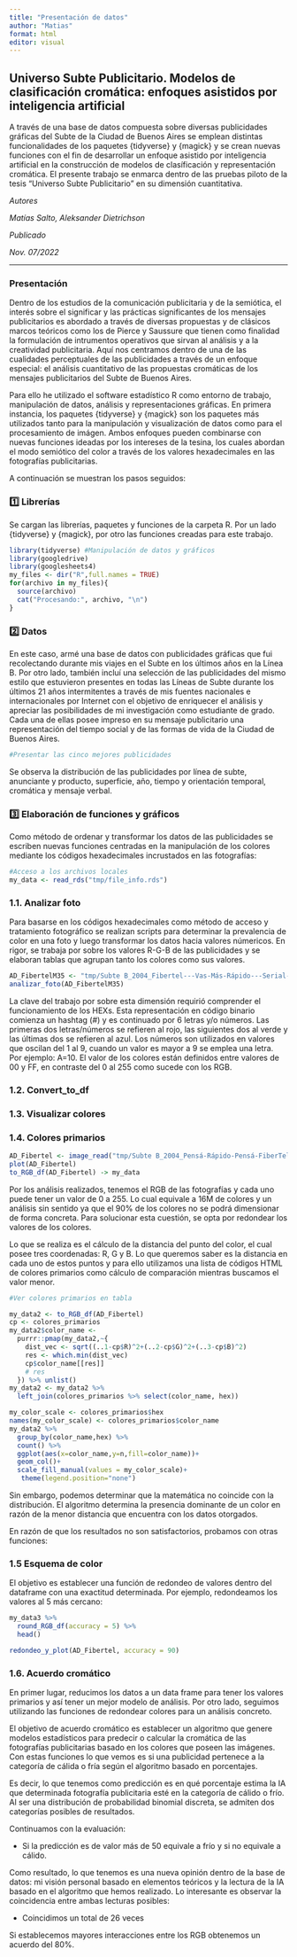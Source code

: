 ```yaml
---
title: "Presentación de datos"
author: "Matias"
format: html
editor: visual
---
```


## Universo Subte Publicitario. Modelos de clasificación cromática: enfoques asistidos por inteligencia artificial

A través de una base de datos compuesta sobre diversas publicidades gráficas del Subte de la Ciudad de Buenos Aires se emplean distintas funcionalidades de los paquetes {tidyverse} y {magick} y se crean nuevas funciones con el fin de desarrollar un enfoque asistido por inteligencia artificial en la construcción de modelos de clasíficación y representación cromática. El presente trabajo se enmarca dentro de las pruebas piloto de la tesis "Universo Subte Publicitario" en su dimensión cuantitativa.

*Autores*

*Matías Salto, Aleksander Dietrichson*

*Publicado*

*Nov. 07/2022*

------------------------------------------------------------------------

### Presentación

Dentro de los estudios de la comunicación publicitaria y de la semiótica, el interés sobre el significar y las prácticas significantes de los mensajes publicitarios es abordado a través de diversas propuestas y de clásicos marcos teóricos como los de Pierce y Saussure que tienen como finalidad la formulación de intrumentos operativos que sirvan al análisis y a la creatividad publicitaria. Aquí nos centramos dentro de una de las cualidades perceptuales de las publicidades a través de un enfoque especial: el análisis cuantitativo de las propuestas cromáticas de los mensajes publicitarios del Subte de Buenos Aires.

Para ello he utilizado el software estadístico R como entorno de trabajo, manipulación de datos, análisis y representaciones gráficas. En primera instancia, los paquetes {tidyverse} y {magick} son los paquetes más utilizados tanto para la manipulación y visualización de datos como para el procesamiento de imágen. Ambos enfoques pueden combinarse con nuevas funciones ideadas por los intereses de la tesina, los cuales abordan el modo semiótico del color a través de los valores hexadecimales en las fotografías publicitarias.

A continuación se muestran los pasos seguidos:

### 1️⃣ Librerías

Se cargan las librerías, paquetes y funciones de la carpeta R. Por un lado {tidyverse} y {magick}, por otro las funciones creadas para este trabajo.

```r
library(tidyverse) #Manipulación de datos y gráficos
library(googledrive)
library(googlesheets4)
my_files <- dir("R",full.names = TRUE)
for(archivo in my_files){
  source(archivo)
  cat("Procesando:", archivo, "\n")
}
```

### 2️⃣ Datos

En este caso, armé una base de datos con publicidades gráficas que fui recolectando durante mis viajes en el Subte en los últimos años en la Línea B. Por otro lado, también incluí una selección de las publicidades del mismo estilo que estuvieron presentes en todas las Líneas de Subte durante los últimos 21 años intermitentes a través de mis fuentes nacionales e internacionales por Internet con el objetivo de enriquecer el análisis y apreciar las posibilidades de mi investigación como estudiante de grado. Cada una de ellas posee impreso en su mensaje publicitario una representación del tiempo social y de las formas de vida de la Ciudad de Buenos Aires.

```r

#Presentar las cinco mejores publicidades

```

Se observa la distribución de las publicidades por línea de subte, anunciante y producto, superficie, año, tiempo y orientación temporal, cromática y mensaje verbal.

### 3️⃣ Elaboración de funciones y gráficos

Como método de ordenar y transformar los datos de las publicidades se escriben nuevas funciones centradas en la manipulación de los colores mediante los códigos hexadecimales incrustados en las fotografías:

```r
#Acceso a los archivos locales
my_data <- read_rds("tmp/file_info.rds")
```

### 1.1. Analizar foto

Para basarse en los códigos hexadecimales como método de acceso y tratamiento fotográfico se realizan scripts para determinar la prevalencia de color en una foto y luego transformar los datos hacia valores númericos. En rigor, se trabaja por sobre los valores R-G-B de las publicidades y se elaboran tablas que agrupan tanto los colores como sus valores.

```r
AD_FibertelM35 <- "tmp/Subte B_2004_Fibertel---Vas-Más-Rápido---Serial-M35.jpg"
analizar_foto(AD_FibertelM35)
```

La clave del trabajo por sobre esta dimensión requirió comprender el funcionamiento de los HEXs. Esta representación en código binario comienza un hashtag (#) y es continuado por 6 letras y/o números. Las primeras dos letras/números se refieren al rojo, las siguientes dos al verde y las últimas dos se refieren al azul. Los números son utilizados en valores que oscilan del 1 al 9, cuando un valor es mayor a 9 se emplea una letra. Por ejemplo: A=10. El valor de los colores están definidos entre valores de 00 y FF, en contraste del 0 al 255 como sucede con los RGB.

### 1.2. Convert_to_df

### 1.3. Visualizar colores

### 1.4. Colores primarios

```r
AD_Fibertel <- image_read("tmp/Subte B_2004_Pensá-Rápido-Pensá-FiberTel---Serial-M36.jpg")
plot(AD_Fibertel)
to_RGB_df(AD_Fibertel) -> my_data
```

Por los análisis realizados, tenemos el RGB de las fotografías y cada uno puede tener un valor de 0 a 255. Lo cual equivale a 16M de colores y un análisis sin sentido ya que el 90% de los colores no se podrá dimensionar de forma concreta. Para solucionar esta cuestión, se opta por redondear los valores de los colores.

Lo que se realiza es el cálculo de la distancia del punto del color, el cual posee tres coordenadas: R, G y B. Lo que queremos saber es la distancia en cada uno de estos puntos y para ello utilizamos una lista de códigos HTML de colores primarios como cálculo de comparación mientras buscamos el valor menor.

```r
#Ver colores primarios en tabla
```

```r
my_data2 <- to_RGB_df(AD_Fibertel)
cp <- colores_primarios
my_data2$color_name <- 
  purrr::pmap(my_data2,~{
    dist_vec <- sqrt((..1-cp$R)^2+(..2-cp$G)^2+(..3-cp$B)^2)
    res <- which.min(dist_vec)
    cp$color_name[[res]] 
    # res
  }) %>% unlist()
my_data2 <- my_data2 %>% 
  left_join(colores_primarios %>% select(color_name, hex))

my_color_scale <- colores_primarios$hex
names(my_color_scale) <- colores_primarios$color_name
my_data2 %>% 
  group_by(color_name,hex) %>% 
  count() %>% 
  ggplot(aes(x=color_name,y=n,fill=color_name))+
  geom_col()+
  scale_fill_manual(values = my_color_scale)+
   theme(legend.position="none")
```

Sin embargo, podemos determinar que la matemática no coincide con la distribución. El algoritmo determina la presencia dominante de un color en razón de la menor distancia que encuentra con los datos otorgados.

En razón de que los resultados no son satisfactorios, probamos con otras funciones:

### 1.5 Esquema de color

El objetivo es establecer una función de redondeo de valores dentro del dataframe con una exactitud determinada. Por ejemplo, redondeamos los valores al 5 más cercano:

```r
my_data3 %>% 
  round_RGB_df(accuracy = 5) %>% 
  head()
```

```r
redondeo_y_plot(AD_Fibertel, accuracy = 90)
```

### 1.6. Acuerdo cromático

En primer lugar, reducimos los datos a un data frame para tener los valores primarios y así tener un mejor modelo de análisis. Por otro lado, seguimos utilizando las funciones de redondear colores para un análisis concreto.

El objetivo de acuerdo cromático es establecer un algoritmo que genere modelos estadísticos para predecir o calcular la cromática de las fotografías publicitarias basado en los colores que poseen las imágenes. Con estas funciones lo que vemos es si una publicidad pertenece a la categoría de cálida o fría según el algoritmo basado en porcentajes.

Es decir, lo que tenemos como predicción es en qué porcentaje estima la IA que determinada fotografía publicitaria esté en la categoría de cálido o frío. Al ser una distribución de probabilidad binomial discreta, se admiten dos categorías posibles de resultados.

Continuamos con la evaluación:

-   Si la predicción es de valor más de 50 equivale a frío y si no equivale a cálido.

Como resultado, lo que tenemos es una nueva opinión dentro de la base de datos: mi visión personal basado en elementos teóricos y la lectura de la IA basado en el algoritmo que hemos realizado. Lo interesante es observar la coincidencia entre ambas lecturas posibles:

-   Coincidimos un total de 26 veces

Si establecemos mayores interacciones entre los RGB obtenemos un acuerdo del 80%.
